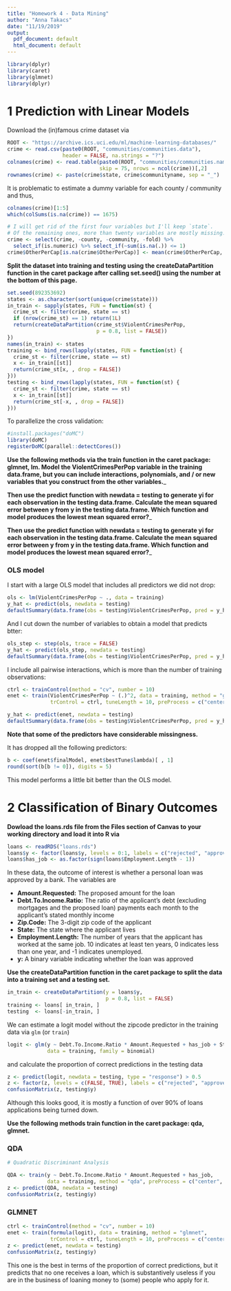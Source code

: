 ```yaml
---
title: "Homework 4 - Data Mining"
author: "Anna Takacs"
date: "11/19/2019"
output:
  pdf_document: default
  html_document: default
---
```


```r
library(dplyr)
library(caret)
library(glmnet)
library(dplyr)
```

# 1 Prediction with Linear Models
Download the (in)famous crime dataset via
```r
ROOT <- "https://archive.ics.uci.edu/ml/machine-learning-databases/"
crime <- read.csv(paste0(ROOT, "communities/communities.data"), 
                  header = FALSE, na.strings = "?")
colnames(crime) <- read.table(paste0(ROOT, "communities/communities.names"), 
                              skip = 75, nrows = ncol(crime))[,2]
rownames(crime) <- paste(crime$state, crime$communityname, sep = "_")
```

It is problematic to estimate a dummy variable for each county / community and thus, 
```r
colnames(crime)[1:5]
which(colSums(is.na(crime)) == 1675)

# I will get rid of the first four variables but I'll keep `state`. 
# Of the remaining ones, more than twenty variables are mostly missing.
crime <- select(crime, -county, -community, -fold) %>%
  select_if(is.numeric) %>% select_if(~sum(is.na(.)) <= 1)
crime$OtherPerCap[is.na(crime$OtherPerCap)] <- mean(crime$OtherPerCap, na.rm = TRUE)
```

__Split the dataset into training and testing using the createDataPartition function in the caret package after calling set.seed() using the number at the bottom of this page.__
```r
set.seed(892353692)
states <- as.character(sort(unique(crime$state)))
in_train <- sapply(states, FUN = function(st) {
  crime_st <- filter(crime, state == st)
  if (nrow(crime_st) == 1) return(1L)
  return(createDataPartition(crime_st$ViolentCrimesPerPop, 
                             p = 0.8, list = FALSE))
})
names(in_train) <- states
training <- bind_rows(lapply(states, FUN = function(st) {
  crime_st <- filter(crime, state == st)
  x <- in_train[[st]]
  return(crime_st[x, , drop = FALSE])
}))
testing <- bind_rows(lapply(states, FUN = function(st) {
  crime_st <- filter(crime, state == st)
  x <- in_train[[st]]
  return(crime_st[-x, , drop = FALSE])
}))
```
To parallelize the cross validation: 
```r
#install.packages("doMC")
library(doMC) 
registerDoMC(parallel::detectCores())
```

__Use the following methods via the train function in the caret package: glmnet, lm. Model the ViolentCrimesPerPop variable in the training data.frame, but you can include interactions, polynomials, and / or new variables that you construct from the other variables.___

__Then use the predict function with newdata = testing to generate yi for each observation in the testing data.frame. Calculate the mean squared error between y from y in the testing data.frame. Which function and model produces the lowest mean squared error?___

__Then use the predict function with newdata = testing to generate yi for each observation in the testing data.frame. Calculate the mean squared error between y from y in the testing data.frame. Which function and model produces the lowest mean squared error?___

### OLS model
I start with a large OLS model that includes all predictors we did not drop:
```r
ols <- lm(ViolentCrimesPerPop ~ ., data = training)
y_hat <- predict(ols, newdata = testing)
defaultSummary(data.frame(obs = testing$ViolentCrimesPerPop, pred = y_hat))
```
And I cut down the number of variables to obtain a model that predicts btter: 
```r
ols_step <- step(ols, trace = FALSE)
y_hat <- predict(ols_step, newdata = testing)
defaultSummary(data.frame(obs = testing$ViolentCrimesPerPop, pred = y_hat))
```

I include all pairwise interactions, which is more than the number of training observations:
```r
ctrl <- trainControl(method = "cv", number = 10)
enet <- train(ViolentCrimesPerPop ~ (.)^2, data = training, method = "glmnet", 
              trControl = ctrl, tuneLength = 10, preProcess = c("center", "scale"))

y_hat <- predict(enet, newdata = testing)
defaultSummary(data.frame(obs = testing$ViolentCrimesPerPop, pred = y_hat))
```

__Note that some of the predictors have considerable missingness.__ 

It has dropped all the following predictors:
```r
b <- coef(enet$finalModel, enet$bestTune$lambda)[ , 1]
round(sort(b[b != 0]), digits = 5)
```

This model performs a little bit better than the OLS model. 


# 2 Classification of Binary Outcomes
__Dowload the loans.rds file from the Files section of Canvas to your working directory and load it into R via__
```r
loans <- readRDS("loans.rds")
loans$y <- factor(loans$y, levels = 0:1, labels = c("rejected", "approved"))
loans$has_job <- as.factor(sign(loans$Employment.Length - 1))
```

In these data, the outcome of interest is whether a personal loan was approved by a bank. The variables are

- __Amount.Requested:__ The proposed amount for the loan
- __Debt.To.Income.Ratio:__ The ratio of the applicant’s debt (excluding mortgages and the proposed loan) payments each month to the applicant’s stated monthly income
- __Zip.Code:__ The 3-digit zip code of the applicant
- __State:__ The state where the applicant lives
- __Employment.Length:__ The number of years that the applicant has worked at the same job. 10 indicates at least ten years, 0 indicates less than one year, and -1 indicates unemployed.
- __y:__ A binary variable indicating whether the loan was approved

__Use the createDataPartition function in the caret package to split the data into a training set and a testing set.__
```r
in_train <- createDataPartition(y = loans$y,
                                p = 0.8, list = FALSE)
training <- loans[ in_train, ]
testing  <- loans[-in_train, ]
```

We can estimate a logit model without the zipcode predictor in the training 
data via `glm` (or `train`)
```r
logit <- glm(y ~ Debt.To.Income.Ratio * Amount.Requested + has_job + State, 
             data = training, family = binomial)
```
and calculate the proportion of correct predictions in the testing data
```r
z <- predict(logit, newdata = testing, type = "response") > 0.5
z <- factor(z, levels = c(FALSE, TRUE), labels = c("rejected", "approved"))
confusionMatrix(z, testing$y)
```
Although this looks good, it is mostly a function of over 90% of loans applications 
being turned down.

__Use the following methods train function in the caret package: qda, glmnet.__

### QDA
```r
# Quadratic Discriminant Analysis

QDA <- train(y ~ Debt.To.Income.Ratio * Amount.Requested + has_job, 
             data = training, method = "qda", preProcess = c("center", "scale"))
z <- predict(QDA, newdata = testing)
confusionMatrix(z, testing$y)
```

### GLMNET
```r
ctrl <- trainControl(method = "cv", number = 10)
enet <- train(formula(logit), data = training, method = "glmnet", 
              trControl = ctrl, tuneLength = 10, preProcess = c("center", "scale"))
z <- predict(enet, newdata = testing)
confusionMatrix(z, testing$y)
```

This one is the best in terms of the proportion of correct predictions, but it 
predicts that no one receives a loan, which is substantively useless if you
are in the business of loaning money to (some) people who apply for it.
